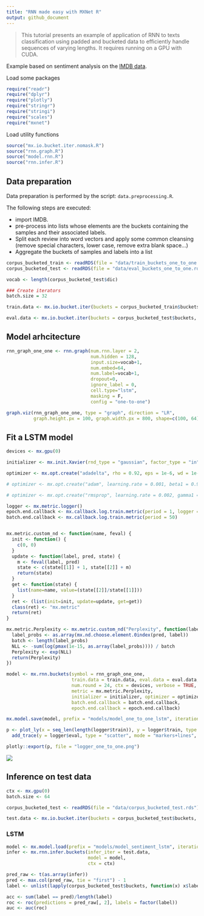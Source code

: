 ```yaml
---
title: "RNN made easy with MXNet R"
output: github_document
---
```


> This tutorial presents an example of application of RNN to texts classification using padded and bucketed data to efficiently handle sequences of varying lengths. It requires running on a GPU with CUDA. 

Example based on sentiment analysis on the [IMDB data](http://ai.stanford.edu/~amaas/data/sentiment/).

Load some packages

```r
require("readr")
require("dplyr")
require("plotly")
require("stringr")
require("stringi")
require("scales")
require("mxnet")
```

Load utility functions

```r
source("mx.io.bucket.iter.nomask.R")
source("rnn.graph.R")
source("model.rnn.R")
source("rnn.infer.R")
```

## Data preparation

Data preparation is performed by the script: `data.preprocessing.R`. 

The following steps are executed: 

- import IMDB.
- pre-process into lists whose elements are the buckets containing the samples and their associated labels. 
- Split each review into word vectors and apply some common cleansing (remove special characters, lower case, remove extra blank space...) 
- Aggregate the buckets of samples and labels into a list


```r
corpus_bucketed_train <- readRDS(file = "data/train_buckets_one_to_one.rds")
corpus_bucketed_test <- readRDS(file = "data/eval_buckets_one_to_one.rds")

vocab <- length(corpus_bucketed_test$dic)

### Create iterators
batch.size = 32

train.data <- mx.io.bucket.iter(buckets = corpus_bucketed_train$buckets, batch.size = batch.size, data.mask.element = 0, shuffle = TRUE)

eval.data <- mx.io.bucket.iter(buckets = corpus_bucketed_test$buckets, batch.size = batch.size, data.mask.element = 0, shuffle = FALSE)
```

## Model arhcitecture

```r
rnn_graph_one_one <- rnn.graph(num.rnn.layer = 2, 
                               num.hidden = 128,
                               input.size=vocab+1,
                               num.embed=64, 
                               num.label=vocab+1,
                               dropout=0, 
                               ignore_label = 0,
                               cell.type="lstm",
                               masking = F,
                               config = "one-to-one")

graph.viz(rnn_graph_one_one, type = "graph", direction = "LR", 
          graph.height.px = 100, graph.width.px = 800, shape=c(100, 64))
```


## Fit a LSTM model

```r
devices <- mx.gpu(0)

initializer <- mx.init.Xavier(rnd_type = "gaussian", factor_type = "in", magnitude = 2)

optimizer <- mx.opt.create("adadelta", rho = 0.92, eps = 1e-6, wd = 1e-8, clip_gradient=2, rescale.grad=1/batch.size)

# optimizer <- mx.opt.create("adam", learning.rate = 0.001, beta1 = 0.9, beta2 = 0.999, epsilon = 1e-8, wd = 1e-5, rescale.grad = 1/batch.size, clip_gradient = 1)

# optimizer <- mx.opt.create("rmsprop", learning.rate = 0.002, gamma1 = 0.95, gamma2 = 0.95, wd = 1e-5, clip_gradient=1, rescale.grad=1/batch.size)

logger <- mx.metric.logger()
epoch.end.callback <- mx.callback.log.train.metric(period = 1, logger = logger)
batch.end.callback <- mx.callback.log.train.metric(period = 50)


mx.metric.custom_nd <- function(name, feval) {
  init <- function() {
    c(0, 0)
  }
  update <- function(label, pred, state) {
    m <- feval(label, pred)
    state <- c(state[[1]] + 1, state[[2]] + m)
    return(state)
  }
  get <- function(state) {
    list(name=name, value=(state[[2]]/state[[1]]))
  }
  ret <- (list(init=init, update=update, get=get))
  class(ret) <- "mx.metric"
  return(ret)
}

mx.metric.Perplexity <- mx.metric.custom_nd("Perplexity", function(label, pred) {
  label_probs <- as.array(mx.nd.choose.element.0index(pred, label))
  batch <- length(label_probs)
  NLL <- -sum(log(pmax(1e-15, as.array(label_probs)))) / batch
  Perplexity <- exp(NLL)
  return(Perplexity)
})

model <- mx.rnn.buckets(symbol = rnn_graph_one_one,
                        train.data = train.data, eval.data = eval.data,
                        num.round = 24, ctx = devices, verbose = TRUE,
                        metric = mx.metric.Perplexity, 
                        initializer = initializer, optimizer = optimizer, 
                        batch.end.callback = batch.end.callback, 
                        epoch.end.callback = epoch.end.callback)

mx.model.save(model, prefix = "models/model_one_to_one_lstm", iteration = 24)

p <- plot_ly(x = seq_len(length(logger$train)), y = logger$train, type = "scatter", mode = "markers+lines", name = "train") %>% 
  add_trace(y = logger$eval, type = "scatter", mode = "markers+lines", name = "eval")

plotly::export(p, file = "logger_one_to_one.png")
```

![](logger_one_to_one.png)

## Inference on test data

```r
ctx <- mx.gpu(0)
batch.size <- 64

corpus_bucketed_test <- readRDS(file = "data/corpus_bucketed_test.rds")

test.data <- mx.io.bucket.iter(buckets = corpus_bucketed_test$buckets, batch.size = batch.size, data.mask.element = 0, shuffle = FALSE)
```


### LSTM

```r
model <- mx.model.load(prefix = "models/model_sentiment_lstm", iteration = 10)
infer <- mx.rnn.infer.buckets(infer_iter = test.data, 
                              model = model,
                              ctx = ctx)

pred_raw <- t(as.array(infer))
pred <- max.col(pred_raw, tie = "first") - 1
label <- unlist(lapply(corpus_bucketed_test$buckets, function(x) x$label))

acc <- sum(label == pred)/length(label)
roc <- roc(predictions = pred_raw[, 2], labels = factor(label))
auc <- auc(roc)

```


